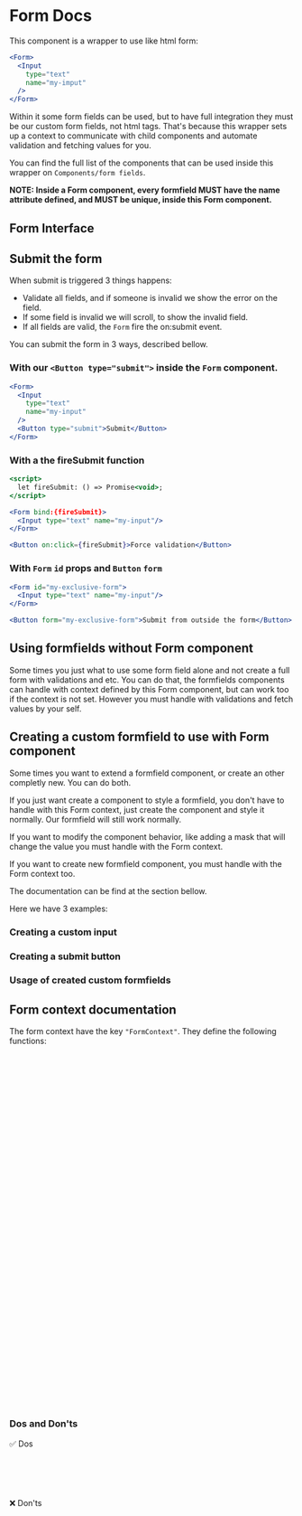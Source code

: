 
<Meta of={FormStories} />

# Form Docs

This component is a wrapper to use like html form:

```jsx
<Form>
  <Input
    type="text"
    name="my-imput"
  />
</Form>
```

Within it some form fields can be used, but to have full integration they must be our custom form
fields, not html tags. That's because this wrapper sets up a context to communicate with child
components and automate validation and fetching values for you.

You can find the full list of the components that can be used inside this wrapper on
`Components/form fields`.

**NOTE: Inside a Form component, every formfield MUST have the name attribute defined, and MUST be
unique, inside this Form component.**

## Form Interface

<ArgsTable of={Form} />

## Submit the form

When submit is triggered 3 things happens:

- Validate all fields, and if someone is invalid we show the error on the field.
- If some field is invalid we will scroll, to show the invalid field.
- If all fields are valid, the `Form` fire the on:submit event.

You can submit the form in 3 ways, described bellow.

### With our `<Button type="submit">` inside the `Form` component.

```jsx
<Form>
  <Input
    type="text"
    name="my-input"
  />
  <Button type="submit">Submit</Button>
</Form>
```

### With a the fireSubmit function

```jsx
<script>
  let fireSubmit: () => Promise<void>;
</script>

<Form bind:{fireSubmit}>
  <Input type="text" name="my-input"/>
</Form>

<Button on:click={fireSubmit}>Force validation</Button>
```

### With `Form` `id` props and `Button` `form`

```jsx
<Form id="my-exclusive-form">
  <Input type="text" name="my-input"/>
</Form>

<Button form="my-exclusive-form">Submit from outside the form</Button>
```

## Using formfields without Form component

Some times you just what to use some form field alone and not create a full form with validations
and etc. You can do that, the formfields components can handle with context defined by this Form
component, but can work too if the context is not set. However you must handle with validations and
fetch values by your self.

## Creating a custom formfield to use with Form component

Some times you want to extend a formfield component, or create an other completly new. You can do
both.

If you just want create a component to style a formfield, you don't have to handle with this Form
context, just create the component and style it normally. Our formfield will still work normally.

If you want to modify the component behavior, like adding a mask that will change the value you must
handle with the Form context.

If you want to create new formfield component, you must handle with the Form context too.

The documentation can be find at the section bellow.

Here we have 3 examples:

### Creating a custom input

<Canvas of={FormStories.CustomInput} />

### Creating a submit button

<Canvas of={FormStories.CustomButton} />

### Usage of created custom formfields

<Canvas of={FormStories.CustomUsage} />

## Form context documentation

The form context have the key `"FormContext"`. They define the following functions:

```typescript
/**
 * Set the formfield value
 * @param fieldName the name of the field
 * @param value the value of the field, can be anything, an array, a string
 * @param isvalid true if the value is valid. e.g.: required field + value="", isvalid is false
 */
type setFieldValue = (fieldName: string, value: unknown, isvalid: boolean) => void;
```

```typescript
/**
 * Add the a formfield to the context
 * @param fieldName the name of the field
 * @param value the initial value
 * @param isValid the initial value is valid
 * @param isRequired true if field is required
 * @param htmlElement the most external layer of the component, e.g.: a wrapper div
 * @param forceValidation a function to force the field validate,
 *                        the field must set again the value and isvalid using 'setFieldValue'
 * @param setValue a function to set field value. Used to restore the values saved
 *                 on localStorage on mounted
 */
export type TAddFieldToContext = (
  fieldName: string,
  value: unknown,
  isValid: boolean,
  isRequired: boolean,
  htmlElement: HTMLElement,
  forceValidation: () => void,
  setValue: (value: unknown) => void
) => void;
```

```typescript
/**
 * Remove the formfield from the form context.
 * Use when your formfield component be destroyed
 * @param fieldName the name of the field
 */
type removeFieldFromContext = (fieldName: string) => void;
```

```typescript
/**
 * Dispatch the form submit event.
 * Works like the submit button for defaut html form tag.
 */
type fireSubmit() => void
```

### Dos and Don'ts

✅ Dos

```markdown
- At mounted add the field to the context, with the default props values.
- At destroy, remove component from the context.
- At formfield name change, remove the formfield from the context and add another with the new field
  name.
```

❌ Don'ts

```markdown
- Forget to add the field to the context.
- Set the field value, but not set the isValid.
- Add field to the context on before mount.
- Get the context on mounted.
```
